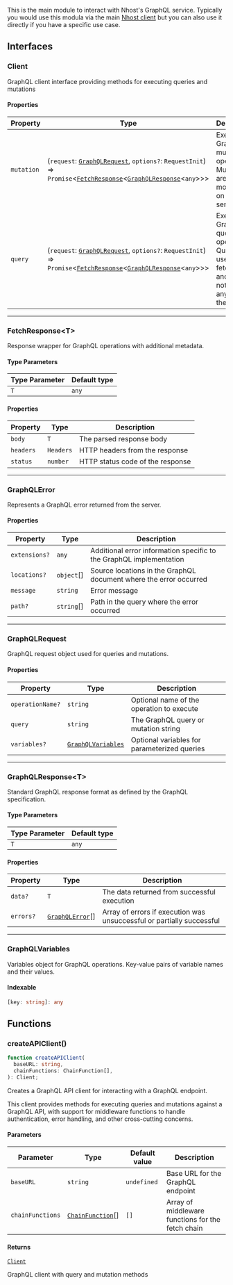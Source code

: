 This is the main module to interact with Nhost's GraphQL service.
Typically you would use this modula via the main [Nhost client](main#createclient)
but you can also use it directly if you have a specific use case.

## Interfaces

### Client

GraphQL client interface providing methods for executing queries and mutations

#### Properties

| Property                         | Type                                                                                                                                                                                        | Description                                                                                                    |
| -------------------------------- | ------------------------------------------------------------------------------------------------------------------------------------------------------------------------------------------- | -------------------------------------------------------------------------------------------------------------- |
| <a id="mutation"></a> `mutation` | (`request`: [`GraphQLRequest`](#graphqlrequest), `options?`: `RequestInit`) => `Promise`&lt;[`FetchResponse`](#fetchresponse)&lt;[`GraphQLResponse`](#graphqlresponse)&lt;`any`&gt;&gt;&gt; | Execute a GraphQL mutation operation Mutations are used to modify data on the server.                          |
| <a id="query"></a> `query`       | (`request`: [`GraphQLRequest`](#graphqlrequest), `options?`: `RequestInit`) => `Promise`&lt;[`FetchResponse`](#fetchresponse)&lt;[`GraphQLResponse`](#graphqlresponse)&lt;`any`&gt;&gt;&gt; | Execute a GraphQL query operation Queries are used to fetch data and should not modify any data on the server. |

---

### FetchResponse&lt;T&gt;

Response wrapper for GraphQL operations with additional metadata.

#### Type Parameters

| Type Parameter | Default type |
| -------------- | ------------ |
| `T`            | `any`        |

#### Properties

| Property                       | Type      | Description                      |
| ------------------------------ | --------- | -------------------------------- |
| <a id="body"></a> `body`       | `T`       | The parsed response body         |
| <a id="headers"></a> `headers` | `Headers` | HTTP headers from the response   |
| <a id="status"></a> `status`   | `number`  | HTTP status code of the response |

---

### GraphQLError

Represents a GraphQL error returned from the server.

#### Properties

| Property                              | Type       | Description                                                         |
| ------------------------------------- | ---------- | ------------------------------------------------------------------- |
| <a id="extensions"></a> `extensions?` | `any`      | Additional error information specific to the GraphQL implementation |
| <a id="locations"></a> `locations?`   | `object`[] | Source locations in the GraphQL document where the error occurred   |
| <a id="message"></a> `message`        | `string`   | Error message                                                       |
| <a id="path"></a> `path?`             | `string`[] | Path in the query where the error occurred                          |

---

### GraphQLRequest

GraphQL request object used for queries and mutations.

#### Properties

| Property                                    | Type                                    | Description                                  |
| ------------------------------------------- | --------------------------------------- | -------------------------------------------- |
| <a id="operationname"></a> `operationName?` | `string`                                | Optional name of the operation to execute    |
| <a id="query-1"></a> `query`                | `string`                                | The GraphQL query or mutation string         |
| <a id="variables"></a> `variables?`         | [`GraphQLVariables`](#graphqlvariables) | Optional variables for parameterized queries |

---

### GraphQLResponse&lt;T&gt;

Standard GraphQL response format as defined by the GraphQL specification.

#### Type Parameters

| Type Parameter | Default type |
| -------------- | ------------ |
| `T`            | `any`        |

#### Properties

| Property                      | Type                              | Description                                                           |
| ----------------------------- | --------------------------------- | --------------------------------------------------------------------- |
| <a id="data"></a> `data?`     | `T`                               | The data returned from successful execution                           |
| <a id="errors"></a> `errors?` | [`GraphQLError`](#graphqlerror)[] | Array of errors if execution was unsuccessful or partially successful |

---

### GraphQLVariables

Variables object for GraphQL operations.
Key-value pairs of variable names and their values.

#### Indexable

```ts
[key: string]: any
```

## Functions

### createAPIClient()

```ts
function createAPIClient(
  baseURL: string,
  chainFunctions: ChainFunction[],
): Client;
```

Creates a GraphQL API client for interacting with a GraphQL endpoint.

This client provides methods for executing queries and mutations against
a GraphQL API, with support for middleware functions to handle authentication,
error handling, and other cross-cutting concerns.

#### Parameters

| Parameter        | Type                                         | Default value | Description                                       |
| ---------------- | -------------------------------------------- | ------------- | ------------------------------------------------- |
| `baseURL`        | `string`                                     | `undefined`   | Base URL for the GraphQL endpoint                 |
| `chainFunctions` | [`ChainFunction`](fetch#chainfunction)[] | `[]`          | Array of middleware functions for the fetch chain |

#### Returns

[`Client`](#client)

GraphQL client with query and mutation methods
